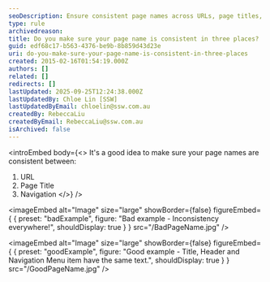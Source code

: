 ```yaml
---
seoDescription: Ensure consistent page names across URLs, page titles, and navigation menus to optimize user experience and search engine rankings.
type: rule
archivedreason:
title: Do you make sure your page name is consistent in three places?
guid: edf68c17-b563-4376-be9b-8b859d43d23e
uri: do-you-make-sure-your-page-name-is-consistent-in-three-places
created: 2015-02-16T01:54:19.000Z
authors: []
related: []
redirects: []
lastUpdated: 2025-09-25T12:24:38.000Z
lastUpdatedBy: Chloe Lin [SSW]
lastUpdatedByEmail: chloelin@ssw.com.au
createdBy: RebeccaLiu
createdByEmail: RebeccaLiu@ssw.com.au
isArchived: false
---
```


<introEmbed
  body={<>
It's a good idea to make sure your page names are consistent between:

1. URL
2. Page Title
3. Navigation
  </>}
/>

<imageEmbed
  alt="Image"
  size="large"
  showBorder={false}
  figureEmbed={ {
    preset: "badExample",
    figure: "Bad example - Inconsistency everywhere!",
    shouldDisplay: true
  } }
  src="/BadPageName.jpg"
/>


<imageEmbed
  alt="Image"
  size="large"
  showBorder={false}
  figureEmbed={ {
    preset: "goodExample",
    figure: "Good example - Title, Header and Navigation Menu item have the same text.",
    shouldDisplay: true
  } }
  src="/GoodPageName.jpg"
/>
